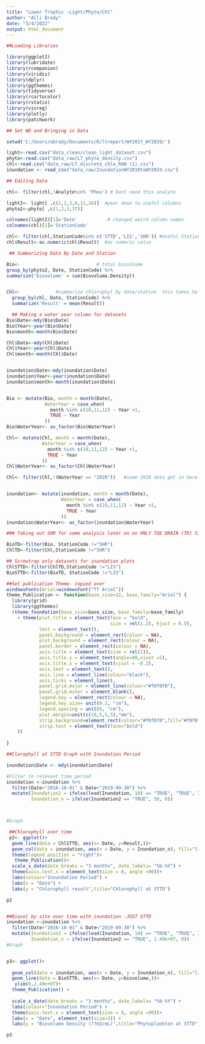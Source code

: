 ```yaml
---
title: "Lower Trophic -Light/Phyto/Chl"
author: "Alli Brady"
date: "3/4/2022"
output: html_document
---
```


```r
##Loading Libraries

library(ggplot2)
library(lubridate)
library(rcompanion)
library(viridis)
library(dplyr)
library(ggthemes)
library(tidyverse)
library(rcartocolor)
library(rstatix)
library(visreg)
library(plotly)
library(patchwork)

## Set WD and Bringing in Data

setwd('C:/Users/abrady/Documents/R/ltreport/WY2017_WY2019/')

light<-read.csv("data_clean/clean_light_dataset.csv")
phyto<-read.csv("data_raw/LT_phyto_density.csv")
chl<-read.csv("data_raw/LT_discrete_chla_RAW (1).csv")
inundation <- read_csv("data_raw/InundationWY2010toWY2019.csv")


```

```r
## Editing Data 

chl<- filter(chl,!Analyte%in% 'Pheo') # Dont need this analyte

light2<- light[ ,c(1,2,3,6,11,26)]  #pear down to useful columns
phyto2<-phyto[ ,c(1,2,3,37)]

colnames(light2)[1]='Date'           # changed weird column names
colnames(chl)[1]='StationCode'

chl<- filter(chl,StationCode%in% c('STTD','LIS','SHR')) #Useful Stations only
chl$Result<-as.numeric(chl$Result)  #as numeric value

```

```r
 ## Summarizing Data By Date and Station

Bio<-                            # total biovolume 
group_by(phyto2, Date, StationCode) %>%
summarize('biovolume' = sum(Biovolume.Density))  


Chl<-             #summarize chlorophyl by date/station  this takes he average of the sample and replicate sample
  group_by(chl, Date, StationCode) %>%
  summarize('Result' = mean(Result))  


```

```r
  ## Making a water year column for datasets
Bio$Date<-mdy(Bio$Date)
Bio$Year<-year(Bio$Date)
Bio$month<-month(Bio$Date)

Chl$Date<-mdy(Chl$Date)
Chl$Year<-year(Chl$Date)
Chl$month<-month(Chl$Date)


inundation$Date<-mdy(inundation$Date)
inundation$Year<-year(inundation$Date)
inundation$month<-month(inundation$Date)


Bio <- mutate(Bio, month = month(Date), 
              WaterYear = case_when(
                month %in% c(10,11,12) ~ Year +1,
                TRUE ~ Year
              ))                           
Bio$WaterYear<- as_factor(Bio$WaterYear)

Chl<- mutate(Chl, month = month(Date),   
             WaterYear = case_when(
               month %in% c(10,11,12) ~ Year +1,
               TRUE ~ Year
             ))                           
Chl$WaterYear<- as_factor(Chl$WaterYear)

Chl<- filter(Chl,!(WaterYear == "2020"))   #some 2020 data got in here


inundation<- mutate(inundation, month = month(Date), 
                    WaterYear = case_when(
                      month %in% c(10,11,12) ~ Year +1,
                      TRUE ~ Year
                    ))                           
inundation$WaterYear<- as_factor(inundation$WaterYear)
```

```r
### Taking out SHR for some analysis later on on ONLY TOE DRAIN (TD) Sites

BioTD<-filter(Bio, StationCode !="SHR") 
ChlTD<-filter(Chl,StationCode !="SHR")

## Screwtrap only datasets for inundation plots
ChlSTTD<-filter(ChlTD,StationCode !="LIS")
BioSTTD<-filter(BioTD, StationCode !="LIS") 
```

```r
##Set publication Theme- copied over
windowsFonts(Arial=windowsFont("TT Arial"))
theme_Publication <- function(base_size=12, base_family="Arial") {
  library(grid)
  library(ggthemes)
  (theme_foundation(base_size=base_size, base_family=base_family)
    + theme(plot.title = element_text(face = "bold",
                                      size = rel(1.2), hjust = 0.5),
            text = element_text(),
            panel.background = element_rect(colour = NA),
            plot.background = element_rect(colour = NA),
            panel.border = element_rect(colour = NA),
            axis.title = element_text(size = rel(1)),
            axis.title.y = element_text(angle=90,vjust =2),
            axis.title.x = element_text(vjust = -0.2),
            axis.text = element_text(), 
            axis.line = element_line(colour="black"),
            axis.ticks = element_line(),
            panel.grid.major = element_line(colour="#f0f0f0"),
            panel.grid.minor = element_blank(),
            legend.key = element_rect(colour = NA),
            legend.key.size= unit(0.2, "cm"),
            legend.spacing = unit(0, "cm"),
            plot.margin=unit(c(10,5,5,5),"mm"),
            strip.background=element_rect(colour="#f0f0f0",fill="#f0f0f0"),
            strip.text = element_text(face="bold")
    ))
  
}

```

```r

##Clorophyll at STTD Graph with Inundation Period

inundation$Date <- mdy(inundation$Date)

#Filter to relevant time period
inundation <-inundation %>%
  filter(Date>"2016-10-01" & Date<"2019-09-30") %>%
  mutate(Inundation2 = ifelse(lead(Inundation, 10) == "TRUE", "TRUE", Inundation),
         Inundation_n = ifelse(Inundation2 == "TRUE", 50, 0))



#Graph

 ##Chlorophyll over time 
 p2<- ggplot()+
  geom_line(data = ChlSTTD, aes(x= Date, y=Result,))+ 
  geom_col(data = inundation, aes(x = Date, y = Inundation_n), fill="light blue", alpha=0.6)+
  theme(legend.position = "right")+
   theme_Publication()+
  scale_x_date(date_breaks = "3 months", date_labels= "%b-%Y") +
  theme(axis.text.x = element_text(size = 8, angle =90))+
  labs(colour="Innundation Period") +
  labs(x = "Date") + 
  labs(y = "Chlorophyll result",title="Chlorophyll at STTD") 

p2



```
```r
##Biovol by site over time with inundation -JUST STTD
inundation <-inundation %>%
  filter(Date>"2016-10-01" & Date<"2019-09-30") %>%
  mutate(Inundation2 = ifelse(lead(Inundation, 10) == "TRUE", "TRUE", Inundation),
         Inundation_n = ifelse(Inundation2 == "TRUE", 2.49e+07, 0))
#Graph


p3<- ggplot()+
  
  geom_col(data = inundation, aes(x = Date, y = Inundation_n), fill="light blue", alpha=0.6)+
  geom_line(data = BioSTTD, aes(x= Date, y=biovolume,))+ 
   ylim(0,2.49e+07)+
  theme_Publication() +
 
  scale_x_date(date_breaks = "3 months", date_labels= "%b-%Y") +
  labs(colour="Innundation Period") +
  theme(axis.text.x = element_text(size = 8, angle =90))+
  labs(x = "Date", element_text(size=3)) + 
  labs(y = "Biovolume Density (??m3/mL)",title="Phytoplankton at STTD") 

p3

```

